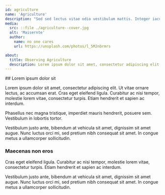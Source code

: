 ```yaml
---
id: agriculture
name: 'Agriculture'
description: "Sed sed lectus vitae odio vestibulum mattis. Integer iaculis nisl lectus, vel aliquet nulla imperdiet in."
media:
  src: ::file ./agriculture--cover.jpg
  alt: 'Maisernte'
  author:
    name: no one cares
    url: https://unsplash.com/photos/l_5MJnbrmrs

about:
  title: Observing Agriculture
  description: Lorem ipsum dolor sit amet, consectetur adipiscing elit vitae ornare lectus.
---
```

<Block>
<Prose>
## Lorem ipsum dolor sit

Lorem ipsum dolor sit amet, consectetur adipiscing elit. Ut vitae ornare lectus, ac accumsan erat. Cras eget eleifend ligula. Curabitur ac nisi tempor, molestie lorem vitae, consectetur turpis. Etiam hendrerit et sapien ac interdum.

Phasellus nec magna tristique, imperdiet mauris hendrerit, posuere sem. Vestibulum in lobortis tortor.

Vestibulum justo ante, bibendum at vehicula sit amet, dignissim sit amet augue. Nunc luctus orci mi, sed pretium nibh consequat sit amet. In congue metus a ullamcorper sollicitudin.

### Maecenas non eros

Cras eget eleifend ligula. Curabitur ac nisi tempor, molestie lorem vitae, consectetur turpis. Etiam hendrerit et sapien ac interdum.

Vestibulum justo ante, bibendum at vehicula sit amet, dignissim sit amet augue. Nunc luctus orci mi, sed pretium nibh consequat sit amet. In congue metus a ullamcorper sollicitudin.
</Prose>
</Block>
